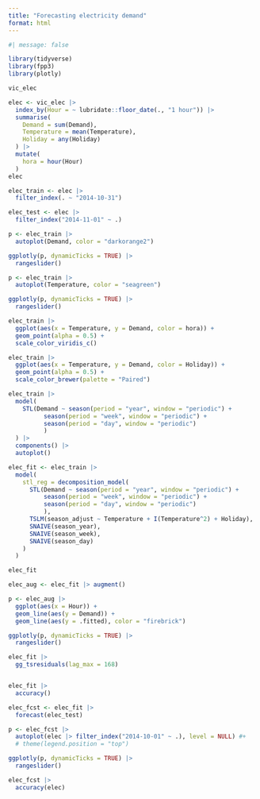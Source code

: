 ```yaml
---
title: "Forecasting electricity demand"
format: html
---
```


```r
#| message: false

library(tidyverse)
library(fpp3)
library(plotly)
```

```r
vic_elec
```

```r
elec <- vic_elec |> 
  index_by(Hour = ~ lubridate::floor_date(., "1 hour")) |> 
  summarise(
    Demand = sum(Demand),
    Temperature = mean(Temperature),
    Holiday = any(Holiday)
  ) |> 
  mutate(
    hora = hour(Hour)
  )
elec

elec_train <- elec |> 
  filter_index(. ~ "2014-10-31")

elec_test <- elec |> 
  filter_index("2014-11-01" ~ .)
```

```r
p <- elec_train |> 
  autoplot(Demand, color = "darkorange2")

ggplotly(p, dynamicTicks = TRUE) |> 
  rangeslider()
```

```r
p <- elec_train |> 
  autoplot(Temperature, color = "seagreen")

ggplotly(p, dynamicTicks = TRUE) |> 
  rangeslider()
```

```r
elec_train |> 
  ggplot(aes(x = Temperature, y = Demand, color = hora)) +
  geom_point(alpha = 0.5) +
  scale_color_viridis_c()

elec_train |> 
  ggplot(aes(x = Temperature, y = Demand, color = Holiday)) +
  geom_point(alpha = 0.5) +
  scale_color_brewer(palette = "Paired")
```

```r
elec_train |> 
  model(
    STL(Demand ~ season(period = "year", window = "periodic") + 
          season(period = "week", window = "periodic") +
          season(period = "day", window = "periodic")
          )
  ) |> 
  components() |> 
  autoplot()
```

```r
elec_fit <- elec_train |> 
  model(
    stl_reg = decomposition_model(
      STL(Demand ~ season(period = "year", window = "periodic") + 
          season(period = "week", window = "periodic") +
          season(period = "day", window = "periodic")
          ),
      TSLM(season_adjust ~ Temperature + I(Temperature^2) + Holiday),
      SNAIVE(season_year),
      SNAIVE(season_week),
      SNAIVE(season_day)
    )
  )

elec_fit

elec_aug <- elec_fit |> augment()

p <- elec_aug |> 
  ggplot(aes(x = Hour)) +
  geom_line(aes(y = Demand)) +
  geom_line(aes(y = .fitted), color = "firebrick")

ggplotly(p, dynamicTicks = TRUE) |> 
  rangeslider()
```

```r
elec_fit |> 
  gg_tsresiduals(lag_max = 168)


elec_fit |> 
  accuracy()
```

```r
elec_fcst <- elec_fit |>
  forecast(elec_test)

p <- elec_fcst |> 
  autoplot(elec |> filter_index("2014-10-01" ~ .), level = NULL) #+ 
  # theme(legend.position = "top")

ggplotly(p, dynamicTicks = TRUE) |> 
  rangeslider()
```

```r
elec_fcst |> 
  accuracy(elec)
```

